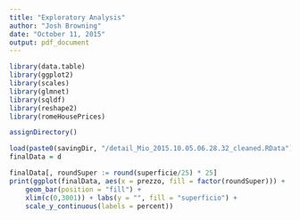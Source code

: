 ```yaml
---
title: "Exploratory Analysis"
author: "Josh Browning"
date: "October 11, 2015"
output: pdf_document
---
```


```r
library(data.table)
library(ggplot2)
library(scales)
library(glmnet)
library(sqldf)
library(reshape2)
library(romeHousePrices)

assignDirectory()

load(paste0(savingDir, "/detail_Mio_2015.10.05.06.28.32_cleaned.RData"))
finalData = d
```

```r
finalData[, roundSuper := round(superficie/25) * 25]
print(ggplot(finalData, aes(x = prezzo, fill = factor(roundSuper))) +
    geom_bar(position = "fill") +
    xlim(c(0,3001)) + labs(y = "", fill = "superficio") +
    scale_y_continuous(labels = percent))
```

